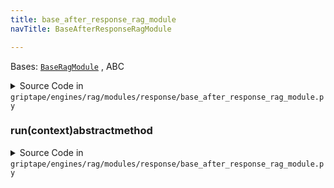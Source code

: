 ```yaml
---
title: base_after_response_rag_module
navTitle: BaseAfterResponseRagModule

---
```


<span id="griptape.engines.rag.modules.response.base_after_response_rag_module.BaseAfterResponseRagModule"></span>

Bases:
 [`BaseRagModule`](..#griptape.engines.rag.modules.BaseRagModule "BaseRagModule (griptape.engines.rag.modules.BaseRagModule)")
, <span title="abc.ABC">ABC</span>

<details><summary>Source Code in <code>griptape&#47;engines&#47;rag&#47;modules&#47;response&#47;base_after_response_rag_module.py</code></summary>

```python
@define(kw_only=True)
class BaseAfterResponseRagModule(BaseRagModule, ABC):
    @abstractmethod
    def run(self, context: RagContext) -> RagContext: ...
```

</details>

<span id="griptape.engines.rag.modules.response.base_after_response_rag_module.BaseAfterResponseRagModule.run"></span>

### run(context)abstractmethod

<details><summary>Source Code in <code>griptape&#47;engines&#47;rag&#47;modules&#47;response&#47;base_after_response_rag_module.py</code></summary>

```python
@abstractmethod
def run(self, context: RagContext) -> RagContext: ...
```

</details>
